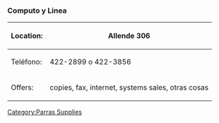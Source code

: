 ===Computo y Linea===

{| class="infobox bordered" style="text-align: left; font-size: 95%;"
|- 
! Location:
| Allende 306
|- 
! Teléfono:
| 422-2899 o 422-3856
|- 
! Offers:
| copies, fax, internet, systems sales, otras cosas
|}

[[Category:Parras Supplies]]
